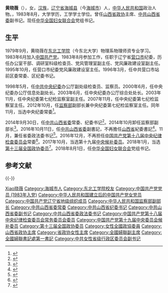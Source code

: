{{Infobox_officeholder
|name = 黄晓薇
|image name =
|width = 
|now = [[中华全国妇女联合会|中华全国妇女联合会]]党组书记
|term_start = 2018年8月1日 
|predecessor = [[宋秀岩|宋秀岩]]
|now1 = [[中国人民政治协商会议山西省委员会|山西省政协]]主席
|term_start1 = 2018年1月29日
|term_end1    = 2018年8月1日
|predecessor1 = [[薛延忠|薛延忠]]
|successor1 = [[李佳_(1961年)|李佳]]
|now2 = [[File:Danghui.svg|20px]] [[中国共产党山西省委员会|中国共产党山西省委员会]]专职副书记
|term_start2   = 2016年10月11日
|term_end2     = 2018年8月1日
|predecessor2  = [[楼阳生|楼阳生]]
|successor2    = 
|now3 = [[File:Danghui.svg|20px]] [[中国共产党山西省纪律检查委员会|中国共产党山西省纪律检查委员会]]书记
|term_start3   = 2014年9月30日
|term_end3     = 2016年10月11日
|predecessor3  = [[李兆前|李兆前]]
|successor3    = [[任建华_(1957年)|任建華]]
|sex = 女
|different name =
|party = {{CPC}}
|native place = [[辽宁省|辽宁省]][[海城市|海城县]]
|date of birth = {{birth year and age|1961|5}}
|place of birth = 
|date of death = 
|place of death = 
|spouse = 
|relatives = 
|educate = 
|alma_mater = [[东北大学_(中国)|东北工学院]]
|past = 
*<span style="color: blue;">中共营口市站前区委常委、区纪委书记<br />（1996年3月－1998年5月）</span>
*<span style="color: blue;">中共中央纪委办公厅检查员、监察员<br />（1998年6月－2003年6月）</span>
*<span style="color: blue;">中共中央纪委办公厅信息处副处长<br />（2000年6月－2002年8月）</span>
*<span style="color: blue;">中共中央纪委办公厅综合处副处长<br />（2002年8月－2003年6月）</span>
*<span style="color: blue;">中共中央纪委办公厅综合处处长<br />（2003年6月－2003年11月）</span>
*<span style="color: blue;">中共中央纪委第七纪检监察室副主任<br />（2003年11月－2007年11月）</span>
*<span style="color: blue;">中共中央纪委第七纪检监察室主任<br />（2007年11月－2013年5月）</span>
*<span style="color: blue;">中华人民共和国监察部副部长<br />（2012年10月－2014年10月）</span>
*<span style="color: blue;">中共中央纪委常委<br />（2012年11月－2016年12月）</span>
*<span style="color: blue;">中共山西省委常委<br />（2014年9月－2018年8月）</span>
*<span style="color: blue;">中共山西省纪委书记<br />（2014年9月－2016年10月）</span>
*<span style="color: blue;">中共山西省委政法委书记<br />（2016年10月－2017年6月）</span>
*<span style="color: blue;">中共山西省委副书记<br />（2016年10月－2018年8月）</span>
*<span style="color: blue;">山西省政协主席<br />（2018年1月－2018年8月）</span>
*<span style="color: blue;">中华全国妇女联合会党组书记<br />（2018年8月－）</span>
}}

'''黄晓薇'''（{{bd|1961年|5月|||catIdx=Huang黄晓薇}}），女，[[汉族|汉族]]，[[辽宁省|辽宁省]][[海城县_(顺治)|海城县]]（今[[海城市|海城市]]）人，[[中华人民共和国|中华人民共和国]]政治人物。，1983年8月，大学学历，工学学士学位。曾任[[中国人民政治协商会议山西省委员会|山西省政协]]主席、[[中国共产党山西省委员会|中共山西省委]]副书记。现任[[中华全国妇女联合会|中华全国妇女联合会]]党组书记。

== 生平 ==
1979年9月，黄晓薇在[[东北大学_(中国)|东北工学院]]（今东北大学）物理系物理师资专业学习。1983年6月加入[[中国共产党|中国共产党]]。1983年8月参加工作，任职于辽宁省[[营口市|营口市]]纪委，历任办公室干部、调研室科级检查员、党风管理室副主任、党风廉政建设室副主任。1995年10月，任营口市纪委党风廉政建设室主任。1996年3月，任中共营口市站前区委常委、区纪委书记。

1998年5月，任[[中国共产党中央纪律检查委员会|中共中央纪委]]办公厅副处级检查员、监察员。2000年6月，任中央纪委办公厅信息处副处长。2003年6月，任中央纪委办公厅综合处处长。2003年11月，任中央纪委第七纪检监察室副主任。2007年11月，任中央纪委第七纪检监察室主任。2012年10月，任[[中华人民共和国监察部|监察部]]副部长兼中央纪委第七纪检监察室主任。同年11月，当选中央纪委常委<ref>{{cite news|title=黄晓薇同志简历|url=http://cpc.people.com.cn/n/2013/0903/c351869-22793726.html|accessdate=2013-11-30|newspaper=人民网|archivedate=2013-12-03|archiveurl=https://web.archive.org/web/20131203015945/http://cpc.people.com.cn/n/2013/0903/c351869-22793726.html|dead-url=no}}</ref>。

2014年9月30日，任[[中国共产党山西省委员会|中共山西省委]]常委、纪委书记<ref>{{cite web|title=黄晓薇等5人任山西省委常委(图)|url=http://news.sina.com.cn/c/2014-09-30/091730937624.shtml|date=2014年9月30日|publisher=人民日报}}</ref>。2014年10月卸任监察部副部长<ref>{{Cite web|title=李玉赋卸任中央纪委副书记 黄晓薇卸任监察部副部长|url=http://news.sohu.com/20141026/n405468027.shtml|accessdate=2021-03-18|date=2014-10-26|publisher=搜狐新闻}}</ref>。2016年10月11日，任[[中国共产党山西省委员会|中共山西省委]]副書記，不再擔任[[山西省|山西省]]紀委書記<ref>{{cite news|title=黄晓薇任山西省委副书记，任建华任省纪委书记|url=http://www.thepaper.cn/newsDetail_forward_1541647|accessdate=2016-10-12|newspaper=澎湃新闻}}</ref>。11月，兼任省委政法委书记<ref>{{cite web|title=山西省委副书记黄晓薇兼任省委政法委书记职务|url=http://www.thepaper.cn/newsDetail_forward_1566367|accessdate=2016-11-23|publisher=澎湃新闻}}</ref>。2016年12月，不再担任[[中国共产党第十八届中央纪律检查委员会|中国共产党第十八届中央纪律检查委员会]]常委<ref>{{cite web|title=姚增科、黄晓薇不再担任中央纪委常委|url=http://www.thepaper.cn/newsDetail_forward_1589085|accessdate=2017-01-08|publisher=澎湃新闻}}</ref>。2017年10月，当选第十九届[[中国共产党中央委员会|中央候补委员]]。2018年1月，当选[[中国人民政治协商会议第十三届全国委员会委员名单|第十三届全国政协委员]]<ref>{{Cite web|title=中国人民政治协商会议第十三届全国委员会委员名单|url=http://sports.163.com/18/0126/06/D92BRKK400051C89.html|accessdate=2018-01-26|work=网易|archiveurl=https://web.archive.org/web/20180127143232/http://sports.163.com/18/0126/06/D92BRKK400051C89.html|archivedate=2018-01-27|dead-url=yes}}</ref>。2018年8月1日，任[[中华全国妇女联合会|中华全国妇女联合会]]党组书记。

== 参考文献 ==
{{Reflist|30em}}

{{-}}
{{start box}}
{{s-par|prc-lcppcc}}
{{s-before|[[薛延忠|薛延忠]]}}
{{s-title|[[中国人民政治协商会议山西省委员会|中国人民政治协商会议山西省委员会]]主席|2018年1月－2018年8月}}
{{s-after|[[李佳_(1961年)|李　佳]]}}
{{s-ppo|cpc}}
{{s-before|[[宋秀岩|宋秀岩]]}}
{{s-title|[[中华全国妇女联合会|中华全国妇女联合会]]党组書記|2018年8月－}}
{{s-inc}}
{{s-before|[[楼阳生|楼阳生]]}}
{{s-title|[[中国共产党山西省委员会|中国共产党山西省委员会]]專職副書記|2016年10月－2018年8月}}
{{s-after|[[林武_(1962年)|林　武]]}}
{{s-before|[[王建明_(1962年)|王建明]]}}
{{s-title|[[中国共产党山西省委员会|中国共产党山西省委员会]][[政法委员会|政法委员会]]书记|2016年11月－2017年6月}}
{{s-after|[[商黎光|商黎光]]}}
{{s-before|[[李兆前|李兆前]]}}
{{s-title|[[中国共产党山西省纪律检查委员会|中国共产党山西省纪律检查委员会]]书记|2014年9月－2016年10月}}
{{s-after|[[任建华_(1957年)|任建華]]}}
{{s-before|[[姚增科|姚增科]]}}
{{s-title|[[中国共产党中央纪律检查委员会|中央紀委]]第七紀檢監察室主任|2007年11月－2013年4月}}
{{s-after|[[黃文勝|黃文勝]]}}
{{end box}}

{{中华全国妇女联合会第十二届执行委员会}}
{{中华人民共和国山西省正职领导人|nocat}}

{{Authority control}}
{{DEFAULTSORT:Huang黄晓薇}}
[[Category:黄姓|Xiao晓薇]]
[[Category:海城市人|Category:海城市人]]
[[Category:东北工学院校友|Category:东北工学院校友]]
[[Category:中国共产党党员_(1983年入党)|Category:中国共产党党员 (1983年入党)]]
[[Category:中华人民共和国建立后的中国共产党女党员|Category:中华人民共和国建立后的中国共产党女党员]]
[[Category:中国共产党辽宁省地级组织成员|Category:中国共产党辽宁省地级组织成员]]
[[Category:中华人民共和国监察部副部长|Category:中华人民共和国监察部副部长]]
[[Category:中共山西省委常委|Category:中共山西省委常委]]
[[Category:中共山西省纪委书记|Category:中共山西省纪委书记]]
[[Category:中共山西省委副书记|Category:中共山西省委副书记]]
[[Category:中共山西省委政法委书记|Category:中共山西省委政法委书记]]
[[Category:中国共产党第十八届中央纪律检查委员会常务委员会委员|Category:中国共产党第十八届中央纪律检查委员会常务委员会委员]]
[[Category:中国共产党第十九届中央委员会候补委员|Category:中国共产党第十九届中央委员会候补委员]]
[[Category:第十三届全国政协委员|Category:第十三届全国政协委员]]
[[Category:女性全國政協委員|Category:女性全國政協委員]]
[[Category:山西省政协主席|Category:山西省政协主席]]
[[Category:省政协女性主席|Category:省政协女性主席]]
[[Category:全國婦聯副主席|Category:全國婦聯副主席]]
[[Category:全國婦聯書記處第一書記|Category:全國婦聯書記處第一書記]]
[[Category:中共女性省级行政区委员会副书记|Category:中共女性省级行政区委员会副书记]]